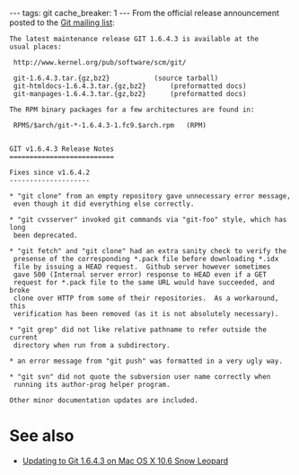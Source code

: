 ---
tags: git
cache_breaker: 1
---
From the official release announcement posted to the [[Git mailing list]]:

<pre>The latest maintenance release GIT 1.6.4.3 is available at the
usual places:

 http://www.kernel.org/pub/software/scm/git/

 git-1.6.4.3.tar.{gz,bz2}			(source tarball)
 git-htmldocs-1.6.4.3.tar.{gz,bz2}		(preformatted docs)
 git-manpages-1.6.4.3.tar.{gz,bz2}		(preformatted docs)

The RPM binary packages for a few architectures are found in:

 RPMS/$arch/git-*-1.6.4.3-1.fc9.$arch.rpm	(RPM)


GIT v1.6.4.3 Release Notes
==========================

Fixes since v1.6.4.2
--------------------

* "git clone" from an empty repository gave unnecessary error message,
 even though it did everything else correctly.

* "git cvsserver" invoked git commands via "git-foo" style, which has long
 been deprecated.

* "git fetch" and "git clone" had an extra sanity check to verify the
 presense of the corresponding *.pack file before downloading *.idx
 file by issuing a HEAD request.  Github server however sometimes
 gave 500 (Internal server error) response to HEAD even if a GET
 request for *.pack file to the same URL would have succeeded, and broke
 clone over HTTP from some of their repositories.  As a workaround, this
 verification has been removed (as it is not absolutely necessary).

* "git grep" did not like relative pathname to refer outside the current
 directory when run from a subdirectory.

* an error message from "git push" was formatted in a very ugly way.

* "git svn" did not quote the subversion user name correctly when
 running its author-prog helper program.

Other minor documentation updates are included.</pre>

= See also =

* [[Updating to Git 1.6.4.3 on Mac OS X 10.6 Snow Leopard]]
